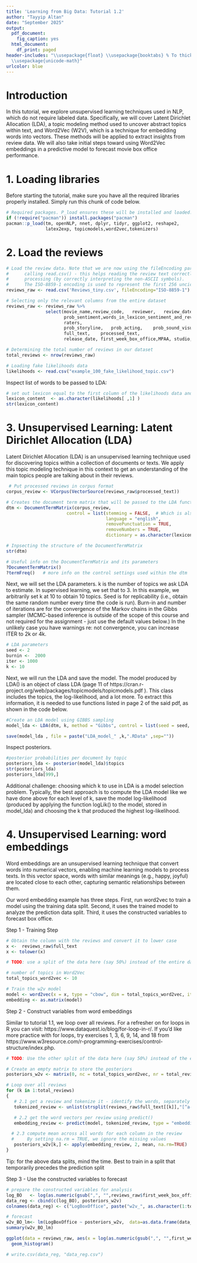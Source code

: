 ---
title: 'Learning from Big Data: Tutorial 1.2'
author: "Tayyip Altan"
date: "September 2025"
output:
  pdf_document:
    fig_caption: yes
  html_document:
    df_print: paged
header-includes: "\\usepackage{float} \\usepackage{booktabs} % To thicken table lines
  \\usepackage{unicode-math}"
urlcolor: blue
---

# Introduction
In this tutorial, we explore unsupervised learning techniques used in NLP, which do not require labeled data. Specifically, we will cover Latent Dirichlet Allocation (LDA), a topic modeling method used to uncover abstract topics within text, and Word2Vec (W2V), which is a technique for embedding words into vectors. These methods will be applied to extract insights from review data. We will also take initial steps toward using Word2Vec embeddings in a predictive model to forecast movie box office performance.

# 1.  Loading libraries

Before starting the tutorial, make sure you have all the required libraries properly installed. 
Simply run this chunk of code below.

```{r, echo = T, results = 'hide', message=FALSE, warning = FALSE}

# Required packages. P_load ensures these will be installed and loaded.
if (!require("pacman")) install.packages("pacman")
pacman::p_load(tm, openNLP, nnet, dplyr, tidyr, ggplot2, reshape2,
               latex2exp, topicmodels,word2vec,tokenizers)


```

# 2. Load the reviews
```{r, load data}
# Load the review data. Note that we are now using the fileEncoding parameter when
#      calling read.csv() - this helps reading the review text correctly for further 
#      processing (by correctly interpreting the non-ASCII symbols).
#      The ISO-8859-1 encoding is used to represent the first 256 uncicode characters
reviews_raw <- read.csv('Reviews_tiny.csv', fileEncoding="ISO-8859-1")

# Selecting only the relevant columns from the entire dataset
reviews_raw <- reviews_raw %>% 
               select(movie_name,review_code,	reviewer,	review_date, num_eval,
                      prob_sentiment,words_in_lexicon_sentiment_and_review, ratio_helpful,	
                      raters,   
                      prob_storyline,	prob_acting,	prob_sound_visual,
                      full_text,	processed_text,
                      release_date,	first_week_box_office,MPAA,	studio,	num_theaters )

# Determining the total number of reviews in our dataset
total_reviews <- nrow(reviews_raw) 

# Loading fake likelihoods data
likelihoods <- read.csv("example_100_fake_likelihood_topic.csv")

```

Inspect list of words to be passed to LDA: 
```{r, lexicon content, results='hide'}

# set out lexicon equal to the first column of the likelihoods data and inspecting its structure
lexicon_content  <- as.character(likelihoods[ ,1] )
str(lexicon_content)

```
 
# 3. Unsupervised Learning:  Latent Dirichlet Allocation (LDA)  

Latent Dirichlet Allocation (LDA) is an unsupervised learning technique used for discovering topics within a collection of documents or texts. We apply this topic modeling technique in this context to get an understanding of the main topics people are talking about in their reviews.

```{r, Preparing data for LDA}

 # Put processed reviews in corpus format
corpus_review <- VCorpus(VectorSource(reviews_raw$processed_text)) 

# Creates the document term matrix that will be passed to the LDA function
dtm <- DocumentTermMatrix(corpus_review, 
                       control = list(stemming = FALSE,  # Which is also the default
                                      language = "english",
                                      removePunctuation = TRUE,
                                      removeNumbers = TRUE,
                                      dictionary = as.character(lexicon_content)) )

# Inpsecting the structure of the DocumentTermMatrix
str(dtm)

```


```{r, results='hide'}
# Useful info on the DocumentTermMatrix and its parameters
?DocumentTermMatrix()
?termFreq()   # more info on the control settings used within the dtm
```

Next, we will set the LDA parameters. k is the number of topics we ask LDA to estimate. In supervised learning, we set that to 3. In this example, we arbitrarily set k at 10 to obtain 10 topics. Seed is for replicability (i.e., obtain the same random number every time the code is run). Burn-in and number of iterations are for the convergence of the Markov chains in the Gibbs sampler (MCMC-based inference is outside of the scope of this course and not required for the assignment - just use the default values below.) In the unlikely case you have warnings re: not convergence, you can increase ITER to 2k or 4k.


```{r, LDA parameters}
# LDA parameters
seed <- 2 
burnin <-  2000 
iter <- 1000
k <- 10
```

Next, we will run the LDA and save the model. The model produced by LDA() is an object of class LDA (page 11 of https://cran.r-project.org/web/packages/topicmodels/topicmodels.pdf ). This class includes the topics, the log-likelihood, and a lot more. To extract this information, it is needed to use functions listed in page 2 of the said pdf, as shown in the code below.

```{r, Computing LDA}
#Create an LDA model using GIBBS sampling
model_lda <- LDA(dtm, k, method = "Gibbs", control = list(seed = seed, burnin = burnin, iter = iter) , mc.cores = 4)

save(model_lda , file = paste("LDA_model_" ,k,".RData" ,sep="")) 
```

Inspect posteriors.
```{r, posterior}
#posterior probabilities per document by topic
posteriors_lda <- posterior(model_lda)$topics
str(posteriors_lda)
posteriors_lda[999,]

```

Additional challenge: choosing which k to use in LDA is a model selection problem. Typically, the best approach is to compute the LDA model like we have done above for each level of k, save the model log-likelihood (produced by applying the function logLik() to the model, stored in model_lda) and choosing the k that produced the  highest log-likelihood.

# 4. Unsupervised Learning:  word embeddings  

Word embeddings are an unsupervised learning technique that convert words into numerical vectors, enabling machine learning models to process texts. In this vector space, words with similar meanings (e.g., happy, joyful) are located close to each other, capturing semantic relationships between them.

Our word embedding example has three steps. First, run word2vec to train a model using the training data split. Second, it uses the trained model to analyze the prediction data split. Third, it uses the constructed variables to forecast box office.

Step 1 - Training Step

```{r, Run word2vec - training}
# Obtain the column with the reviews and convert it to lower case
x <-  reviews_raw$full_text
x <- tolower(x)

# TODO: use a split of the data here (say 50%) instead of the entire dataset

# number of topics in Word2Vec
total_topics_word2vec <- 10

# Train the w2v model
model <- word2vec(x = x, type = "cbow", dim = total_topics_word2vec, iter = 20)
embedding <- as.matrix(model)

``` 

Step 2 -  Construct variables from word embeddings

Similar to tutorial 1.1, we loop over all reviews. For a refresher on for loops in R you can visit: https://www.dataquest.io/blog/for-loop-in-r/. If you'd like more practice with for loops, try exercises 1, 3, 6, 9, 14, and 18 from https://www.w3resource.com/r-programming-exercises/control-structure/index.php. 


```{r, Construct variables}

# TODO: Use the other split of the data here (say 50%) instead of the entire dataset

# Create an empty matrix to store the posteriors
posteriors_w2v <- matrix(0, nc = total_topics_word2vec, nr = total_reviews)

# Loop over all reviews
for (k in 1:total_reviews)
{
   # 2.1 get a review and tokenize it - identify the words, separately
   tokenized_review <- unlist(strsplit(reviews_raw$full_text[[k]],"[^a-zA-Z0-9]+"))

   # 2.2 get the word vectors per review using predict()
   embedding_review <- predict(model, tokenized_review, type = "embedding")

  # 2.3 compute mean across all words for each column in the review 
  #     By setting na.rm = TRUE, we ignore the missing values
   posteriors_w2v[k,] <- apply(embedding_review, 2, mean, na.rm=TRUE)
}
``` 

Tip: for the above data splits, mind the time. Best to train in a split that temporarily precedes the prediction split 

Step 3 - Use the constructed variables to forecast

```{r, Forecast}

# prepare the constructed variables for analysis
log_BO   <- log(as.numeric(gsub(",", "",reviews_raw$first_week_box_office)))
data_reg <- cbind(c(log_BO), posteriors_w2v)
colnames(data_reg) <- c("LogBoxOffice", paste("w2v_", as.character(1:total_topics_word2vec), sep=""))

# forecast
w2v_BO_lm<- lm(LogBoxOffice ~ posteriors_w2v,  data=as.data.frame(data_reg))
summary(w2v_BO_lm)

ggplot(data = reviews_raw, aes(x = log(as.numeric(gsub(",", "",first_week_box_office))))) +
  geom_histogram()

# write.csv(data_reg, "data_reg.csv")

```


